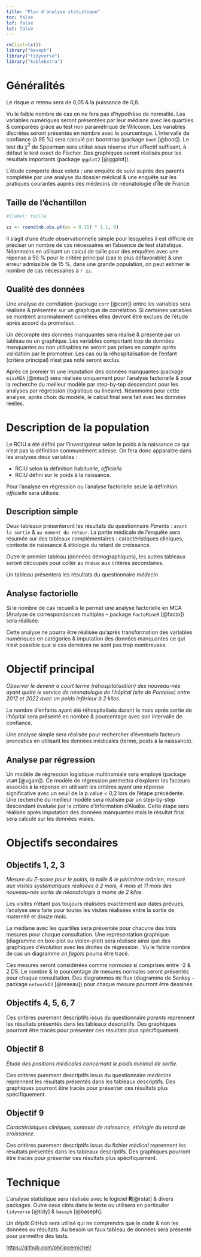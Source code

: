 ```yaml
---
title: "Plan d'analyse statistique"
toc: false
lof: false
lot: false
---
```


```r
rm(list=ls())
library("baseph")
library("tidyverse")
library("kableExtra")
```

# Généralités

Le risque $\alpha$ retenu sera de 0,05 & la puissance de 0,8.

Vu le faible nombre de cas on ne fera pas d'hypothèse de normalité. Les variables numériques seront présentées par leur médiane avec les quartiles & comparées grâce au test non paramétrique de Wilcoxon. Les variables discrètes seront présentés en nombre avec le pourcentage. L'intervalle de confiance (à 95 %) sera calculé par bootstrap (package `boot` [@boot]). Le test du $\chi^2$ de Spearman sera utilisé sous réserve d'un effectif suffisant, à défaut le test exact de Fischer. Des graphiques seront réalisés pour les résultats importants (package `ggplot2` [@ggplot]).

L'étude comporte deux volets : une enquête de suivi auprès des parents complétée par une analyse du dossier médical & une enquête sur les pratiques courantes auprès des médecins de néonatologie d'Île de France.


## Taille de l'échantillon

```r
#|label: taille

zz <- round(nb.obs.ph(ex = 0.15) * 1.1, 0)
```


Il s'agit d'une étude observationnelle simple pour lesquelles il est difficile de préciser un nombre de cas nécessaires en l'absence de test statistique. Néanmoins en utilisant un calcul de taille pour des enquêtes avec une réponse à 50 % pour le critère principal (cas le plus défavorable) & une erreur admissible de 15 %, dans une grande population, on peut estimer le nombre de cas nécessaires à `r zz`. 

## Qualité des données

Une analyse de corrélation (package `corr` [@corr]) entre les variables sera réalisée & présentée sur un graphique de corrélation. Si certaines variables se montrent anormalement corrélées elles devront être exclues de l'étude après accord du promoteur.

Un décompte des données manquantes sera réalisé & présenté par un tableau ou un graphique. Les variables comportant trop de données manquantes ou non utilisables ne seront pas prises en compte après validation par le promoteur. Les cas où la réhospitalisation de l’enfant (critère principal) n'est pas noté seront exclus. 

Après ce premier tri une imputation des données manquantes (package `missMDA` [@miss]) sera réalisée uniquement pour l'analyse factorielle & pour la recherche du meilleur modèle par step-by-tep descendant pour les analyses par régression (logistique ou linéaire). Néanmoins pour cette analyse, après choix du modèle, le calcul final sera fait avec les données réelles. 

# Description de la population

:::{.callout-tip title="RCIU"}
Le RCIU a été défini par l'investigateur selon le poids à la naissance ce qui n'est pas la définition communément admise. On fera donc apparaitre dans les analyses deux variables : 

- RCIU selon la définition habituelle, *officielle*
- RCIU  défini sur le poids à la naissance. 

Pour l'analyse en régression ou l'analyse factorielle seule la définition *officielle* sera utilisée.
:::

## Description simple

Deux tableaux présenteront les résultats du questionnaire *Parents* : `avant la sortie`  & `au moment du retour`. La partie médicale de l’enquête sera résumée sur des tableaux complémentaires : caractéristiques cliniques, contexte de naissance & étiologie du retard de croissance. 

Outre le premier tableau (données démographiques), les autres tableaux seront découpés pour coller au mieux aux critères secondaires.

Un tableau présentera les résultats du questionnaire *médecin*.

## Analyse factorielle

Si le nombre de cas recueillis le permet une analyse factorielle en MCA (Analyse de correspondances multiples -- package `FactoMineR` [@facto]) sera réalisée.

Cette analyse ne pourra être réalisée qu'après transformation des variables numériques en catégories & imputation des données manquantes ce qui n'est possible que si ces dernières ne sont pas trop nombreuses.

# Objectif principal

*Observer le devenir à court terme (réhospitalisation) des nouveau-nés ayant quitté le service de néonatologie de l’hôpital \textsc{novo} (site de Pontoise) entre 2012 et 2022 avec un poids inférieur à 2 kilos.*

Le nombre d'enfants ayant été réhospitalisés durant le mois après sortie de l'hôpital sera présenté en nombre & pourcentage avec son intervalle de confiance. 
 
Une analyse simple sera réalisée pour rechercher d'éventuels facteurs pronostics en utilisant les données médicales (terme, poids à la naissance\dots).




## Analyse par régression

Un modèle de régression logistique multinomiale sera employé (package `VGAM` [@vgam]). Ce modèle de régression permettra d’explorer les facteurs associés à la réponse en utilisant les critères ayant une réponse significative avec un seuil de la p.value \< 0,2 lors de l'étape précédente. Une recherche du meilleur modèle sera réalisée par un step-by-step descendant évaluée par le critère d’information d’Akaike. Cette étape sera réalisée après imputation des données manquantes mais le résultat final sera calculé sur les données vraies. 

# Objectifs secondaires

## Objectifs 1, 2, 3

*Mesure du Z-score pour le poids, la taille & le périmètre crânien, mesuré aux visites systématiques réalisées à 2 mois, 4 mois et 11 mois des nouveau-nés sortis de néonatologie à moins de 2 kilos.*

Les visites n'étant pas toujours réalisées exactement aux dates prévues, l'analyse sera faite pour toutes les visites réalisées entre la sortie de maternité et douze mois. 

La médiane avec les quartiles sera présentée pour chacune des trois mesures pour chaque consultation. Une représentation graphique (diagramme en box-plot ou violon-plot) sera réalisée ainsi que des graphiques d'évolution avec les droites de régression \footnote{Pour la visite à onze ou douze mois il risque d'y avoir de nombreuses données manquantes ce qui limitera la qualité du modèle.}. Vu le faible nombre de cas un diagramme *en fagots* pourra être tracé.

Ces mesures seront considérées comme *normales* si comprises entre -2 & 2 DS. Le nombre & le pourcentage de mesures normales seront présentés pour chaque consultation. Des diagrammes de flux (diagramme de Sankey -- package `networkD3` [@reseau]) pour chaque mesure pourront être dessinés.  


## Objectifs 4, 5, 6, 7

Ces critères purement descriptifs issus du questionnaire *parents* reprennent les résultats présentés dans les tableaux descriptifs. Des graphiques pourront être tracés pour présenter ces résultats plus spécifiquement.


## Objectif 8
*Étude des positions médicales concernant le poids minimal de sortie.*

Ces critères purement descriptifs issus du questionnaire *médecins* reprennent les résultats présentés dans les tableaux descriptifs. Des graphiques pourront être tracés pour présenter ces résultats plus spécifiquement.

## Objectif 9
*Caractéristiques cliniques, contexte de naissance, étiologie du retard de croissance.*

Ces critères purement descriptifs issus du  fichier *médical* reprennent les résultats présentés dans les tableaux descriptifs. Des graphiques pourront être tracés pour présenter ces résultats plus spécifiquement.


# Technique {.appendix}

L'analyse statistique sera réalisée avec le logiciel **R**[@rstat] & divers packages. Outre ceux cités dans le texte ou utilisera en particulier `tidyverse` [@tidy] & `baseph` [@baseph].

Un dépôt GitHub sera utilisé qui ne comprendra que le code & non les données ou résultats. Au besoin un faux tableau de données sera présenté pour permettre des tests.

<https://github.com/philippemichel/>
